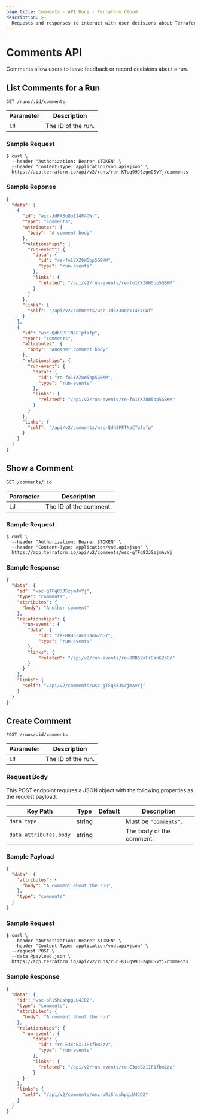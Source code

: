 ```yaml
---
page_title: Comments - API Docs - Terraform Cloud
description: >-
  Requests and responses to interact with user decisions about Terraform runs, with the comments API endpoint.
---
```


[200]: https://developer.mozilla.org/en-US/docs/Web/HTTP/Status/200

[201]: https://developer.mozilla.org/en-US/docs/Web/HTTP/Status/201

[202]: https://developer.mozilla.org/en-US/docs/Web/HTTP/Status/202

[204]: https://developer.mozilla.org/en-US/docs/Web/HTTP/Status/204

[307]: https://developer.mozilla.org/en-US/docs/Web/HTTP/Status/307

[400]: https://developer.mozilla.org/en-US/docs/Web/HTTP/Status/400

[401]: https://developer.mozilla.org/en-US/docs/Web/HTTP/Status/401

[403]: https://developer.mozilla.org/en-US/docs/Web/HTTP/Status/403

[404]: https://developer.mozilla.org/en-US/docs/Web/HTTP/Status/404

[409]: https://developer.mozilla.org/en-US/docs/Web/HTTP/Status/409

[412]: https://developer.mozilla.org/en-US/docs/Web/HTTP/Status/412

[422]: https://developer.mozilla.org/en-US/docs/Web/HTTP/Status/422

[429]: https://developer.mozilla.org/en-US/docs/Web/HTTP/Status/429

[500]: https://developer.mozilla.org/en-US/docs/Web/HTTP/Status/500

[504]: https://developer.mozilla.org/en-US/docs/Web/HTTP/Status/504

[JSON API document]: /cloud-docs/api-docs#json-api-documents

[JSON API error object]: https://jsonapi.org/format/#error-objects

# Comments API

Comments allow users to leave feedback or record decisions about a run. 

## List Comments for a Run

`GET /runs/:id/comments`

| Parameter | Description        |
| --------- | ------------------ |
| `id`      | The ID of the run. |

### Sample Request

```shell
$ curl \
  --header "Authorization: Bearer $TOKEN" \
  --header "Content-Type: application/vnd.api+json" \
  https://app.terraform.io/api/v2/runs/run-KTuq99JSzgmDSvYj/comments
```

### Sample Reponse

```json
{
  "data": [
    {
      "id": "wsc-JdFX3u8o114F4CWf",
      "type": "comments",
      "attributes": {
        "body": "A comment body"
      },
      "relationships": {
        "run-event": {
          "data": {
            "id": "re-fo1YXZ8W5bp5GBKM",
            "type": "run-events"
          },
          "links": {
            "related": "/api/v2/run-events/re-fo1YXZ8W5bp5GBKM"
          }
        }
      },
      "links": {
        "self": "/api/v2/comments/wsc-JdFX3u8o114F4CWf"
      }
    },
    {
      "id": "wsc-QdhSPFTNoCTpfafp",
      "type": "comments",
      "attributes": {
        "body": "Another comment body"
      },
      "relationships": {
        "run-event": {
          "data": {
            "id": "re-fo1YXZ8W5bp5GBKM",
            "type": "run-events"
          },
          "links": {
            "related": "/api/v2/run-events/re-fo1YXZ8W5bp5GBKM"
          }
        }
      },
      "links": {
        "self": "/api/v2/comments/wsc-QdhSPFTNoCTpfafp"
      }
    }
  ]
}
```

## Show a Comment

`GET /comments/:id`

| Parameter | Description            |
| --------- | ---------------------- |
| `id`      | The ID of the comment. |

### Sample Request

```shell
$ curl \
  --header "Authorization: Bearer $TOKEN" \
  --header "Content-Type: application/vnd.api+json" \
  https://app.terraform.io/api/v2/comments/wsc-gTFq83JSzjmAvYj
```

### Sample Response

```json
{
  "data": {
    "id": "wsc-gTFq83JSzjmAvYj",
    "type": "comments",
    "attributes": {
      "body": "Another comment"
    },
    "relationships": {
      "run-event": {
        "data": {
            "id": "re-8RB5ZaFrDanG2hGY",
            "type": "run-events"
        },
        "links": {
            "related": "/api/v2/run-events/re-8RB5ZaFrDanG2hGY"
        }
      }
    },
    "links": {
      "self": "/api/v2/comments/wsc-gTFq83JSzjmAvYj"
    }
  }
}
```

## Create Comment

`POST /runs/:id/comments`

| Parameter | Description        |
| --------- | ------------------ |
| `id`      | The ID of the run. |

### Request Body

This POST endpoint requires a JSON object with the following properties as the request payload.

| Key Path                 | Type   | Default | Description
| ------------------------ | ------ | ------- | ----------------
| `data.type`              | string |         | Must be `"comments"`.
| `data.attributes.body`   | string |         | The body of the comment.

### Sample Payload

```json
{
  "data": {
    "attributes": {
      "body": "A comment about the run",
    },
    "type": "comments"
  }
}
```

### Sample Request

```shell
$ curl \
  --header "Authorization: Bearer $TOKEN" \
  --header "Content-Type: application/vnd.api+json" \
  --request POST \
  --data @payload.json \
  https://app.terraform.io/api/v2/runs/run-KTuq99JSzgmDSvYj/comments
```

### Sample Response

```json
{
  "data": {
    "id": "wsc-oRiShushpgLU4JD2",
    "type": "comments",
    "attributes": {
      "body": "A comment about the run"
    },
    "relationships": {
      "run-event": {
          "data": {
            "id": "re-E3xsBX11F1fbm2zV",
            "type": "run-events"
          },
          "links": {
            "related": "/api/v2/run-events/re-E3xsBX11F1fbm2zV"
          }
      }
    },
    "links": {
      "self": "/api/v2/comments/wsc-oRiShushpgLU4JD2"
    }
  }
}
```
